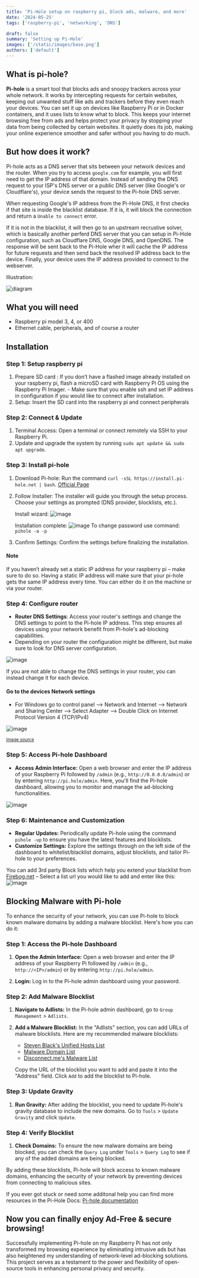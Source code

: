 ```yaml
---
title: 'Pi-Hole setup on raspberry pi, block ads, malware, and more'
date: '2024-05-25'
tags: ['raspberry-pi', 'networking', 'DNS']

draft: false
summary: 'Setting up Pi-Hole'
images: ['/static/images/base.png']
authors: ['default']
---
```



## What is pi-hole?

**Pi-hole** is a smart tool that blocks ads and snoopy trackers across your whole network. It works by intercepting requests for certain websites, keeping out unwanted stuff like ads and trackers before they even reach your devices. You can set it up on devices like Raspberry Pi or in Docker containers, and it uses lists to know what to block. This keeps your internet browsing free from ads and helps protect your privacy by stopping your data from being collected by certain websites. It quietly does its job, making your online experience smoother and safer without you having to do much.



## But how does it work?

Pi-hole acts as a DNS server that sits between your network devices and the router. When you try to access `google.com` for example, you will first need to get the IP address of that domain. Instead of sending the DNS request to your ISP's DNS server or a public DNS server (like Google's or Cloudflare's), your device sends the request to the Pi-hole DNS server. 

When requesting Google's IP address from the Pi-Hole DNS, it first checks if that site is inside the blacklist database. If it is, it will block the connection and return a `Unable to connect` error.

If it is not in the blacklist, it will then go to an upstream recrustive solver, which is basically another perferd DNS server that you can setup in Pi-Hole configuration, such as Cloudflare DNS, Google DNS, and OpenDNS. The response will be sent back to the Pi-Hole wher it will cache the IP address for future requests and then send back the resolved IP address back to the device. Finally, your device uses the IP address provided to connect to the webserver.

Illustration:

![diagram](/static/images/diagram.png)

## What you will need

- Raspberry pi model 3, 4, or 400
- Ethernet cable, peripherals, and of course a router

## Installation

### Step 1: Setup raspberry pi

1. Prepare SD card : If you don’t have a flashed image already installed on your raspberry pi, flash a microSD card with Raspberry Pi OS using the Raspberry Pi Imager.
		- Make sure that you enable ssh and set IP address in configuration if you would like to connect after installation.
2.  Setup: Insert the SD card into the raspberry pi and connect peripherals

### Step 2: Connect & Update

1. Terminal Access: Open a terminal or connect remotely via SSH to your Raspberry Pi.
2. Update and upgrade the system by running `sudo apt update && sudo apt upgrade`.

### Step 3: Install pi-hole

1. Download Pi-hole: Run the command `curl -sSL https://install.pi-hole.net | bash`.  [Official Page](https://github.com/pi-hole/pi-hole#one-step-automated-install)
2. Follow Installer: The installer will guide you through the setup process. Choose your settings as prompted (DNS provider, blocklists, etc.).

	Install wizard: 
	![image](/static/images/Pasted_image_20240112194958.png)

	Installation complete:
	![image](/static/images/Pasted_image_20240112191818.png)
		To change password use command: `pihole -a -p` 
		
3. Confirm Settings: Confirm the settings before finalizing the installation.


#### Note
If you haven’t already set a static IP address for your raspberry pi – make sure to do so. Having a static IP address will make sure that your pi-hole gets the same IP address every time. You can either do it on the machine or via your router.

### Step 4: Configure router

- **Router DNS Settings**: Access your router's settings and change the DNS settings to point to the Pi-hole IP address. This step ensures all devices using your network benefit from Pi-hole's ad-blocking capabilities.
- Depending on your router the configuration might be different, but make sure to look for DNS server configuration.

![image](/static/images/Pasted_image_20240112191205.png)



If you are not able to change the DNS settings in your router, you can instead change it for each device.

#### Go to the devices Network settings

- For Windows go to control panel --> Network and Internet --> Network and Sharing Center --> Select Adapter --> Double Click on Internet Protocol Version 4 (TCP/IPv4) 

![image](/static/images/image.png)

<small >[Image source](https://www.thewindowsclub.com/how-to-change-dns-settings-in-windows-7-vista)</small>

### Step 5: Access Pi-hole Dashboard

- **Access Admin Interface:** Open a web browser and enter the IP address of your Raspberry Pi followed by `/admin` (e.g., `http://0.0.0.0/admin`) or by entering `http://pi.hole/admin`. Here, you'll find the Pi-hole dashboard, allowing you to monitor and manage the ad-blocking functionalities.

![image](/static/images/Pasted_image_20240112191436.png)


### Step 6: Maintenance and Customization

- **Regular Updates:** Periodically update Pi-hole using the command `pihole -up` to ensure you have the latest features and blocklists.
- **Customize Settings:** Explore the settings through on the left side of the dashboard to whitelist/blacklist domains, adjust blocklists, and tailor Pi-hole to your preferences.

You can add 3rd party Block lists which help you extend your blacklist from [Firebog.net](https://firebog.net/)
– Select a list url you would like to add and enter like this:
![image](/static/images/Pasted_image_20240112195434.png)






## Blocking Malware with Pi-hole

To enhance the security of your network, you can use Pi-hole to block known malware domains by adding a malware blocklist. Here's how you can do it:

### Step 1: Access the Pi-hole Dashboard

1. **Open the Admin Interface:** Open a web browser and enter the IP address of your Raspberry Pi followed by `/admin` (e.g., `http://<IP>/admin`) or by entering `http://pi.hole/admin`.

2. **Login:** Log in to the Pi-hole admin dashboard using your password.

### Step 2: Add Malware Blocklist

1. **Navigate to Adlists:** In the Pi-hole admin dashboard, go to `Group Management` > `Adlists`.
2. **Add a Malware Blocklist:** In the "Adlists" section, you can add URLs of malware blocklists. Here are my recommended malware blocklists:
   - [Steven Black's Unified Hosts List](https://raw.githubusercontent.com/StevenBlack/hosts/master/hosts)
   - [Malware Domain List](https://www.malwaredomainlist.com/hostslist/hosts.txt)
   - [Disconnect.me's Malware List](https://s3.amazonaws.com/lists.disconnect.me/simple_malvertising.txt)

   Copy the URL of the blocklist you want to add and paste it into the "Address" field. Click `Add` to add the blocklist to Pi-hole.

### Step 3: Update Gravity

1. **Run Gravity:** After adding the blocklist, you need to update Pi-hole's gravity database to include the new domains. Go to `Tools` > `Update Gravity` and click `Update`.

### Step 4: Verify Blocklist

1. **Check Domains:** To ensure the new malware domains are being blocked, you can check the `Query Log` under `Tools` > `Query Log` to see if any of the added domains are being blocked.

By adding these blocklists, Pi-hole will block access to known malware domains, enhancing the security of your network by preventing devices from connecting to malicious sites.



If you ever got stuck or need some additonal help you can find more resources in the Pi-Hole Docs: [Pi-hole documentation](https://docs.pi-hole.net/)


## Now you can finally enjoy Ad-Free & secure browsing!

Successfully implementing Pi-hole on my Raspberry Pi has not only transformed my browsing experience by eliminating intrusive ads but has also heightened my understanding of network-level ad-blocking solutions. This project serves as a testament to the power and flexibility of open-source tools in enhancing personal privacy and security.
